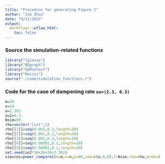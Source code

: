 ```yaml
---
title: "Procedure for generating Figure 2"
author: "Jie Zhou"
date: "9/21/2022"
output:  
  workflowr::wflow_html:
    toc: false
---
```






### Source the simulation-related functions


```r
library("lglasso")                                                        
library("BDgraph")
library("GGMselect")
library("Matrix")
source("./code/simulation_functions.r")
```



### Code for the case of dampening rate `uu=(2.3, 0.3)` 

```r
m=20
n=20
e=2.302
uu2=0.3
Nsim=50
rho=vector("list",5)
rho[[1]]=seq(0.001,0.3,length=20)
rho[[2]]=seq(0.001,0.3,length=20)
rho[[3]]=seq(0.001,0.3,length=20)
rho[[4]]=seq(0.00001,0.1,length=10)
rho[[5]]=seq(0.00001,0.1,length=10)
set.seed(uu2*10+20+20+2.302)
simures=power_compare1(m=m,n=n,p=80,coe=c(e,0,0),l=Nsim,rho=rho,prob=0.01,heter=F,community2=T,uu=c(2.3,uu2),zirate=c(0,0))
```



